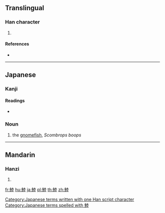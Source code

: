 {{character info/new}}
==Translingual==

===Han character===
{{Han char|rn=195|rad=魚|as=08|sn=19|four=24314|canj=NFGCG}}

# {{defn|Han|sort=魚08}}

====References====
* {{Han ref|kx=1473.040|dkj=46249|dj=2005.020|hdz=74694.080|uh=9BE5|ud=39909|bh=F3D4|bd=62420}}

----

==Japanese==

===Kanji===
{{ja-kanji|grade=|rs=魚08}}

====Readings====
* {{ja-readings|on=[[りく]] (riku), [[ろく]] (roku)|kun=[[むつ]] (mutsu)}}

===Noun===
{{ja-noun|むつ|ムツ}}

# the [[gnomefish]], ''Scombrops boops''

<!-- {{wikispecies|Scombrops boops}} -->

[[Category:Japanese terms written with one Han script character]]
[[Category:Japanese terms spelled with 鯥]]

----

==Mandarin==

===Hanzi===
{{cmn-hanzi|pin=[[lù]] ([[lu4]])|wg=lu<sup>4</sup>}}

# {{defn|lang=cmn|sort=魚08}}

[[fr:鯥]]
[[hu:鯥]]
[[ja:鯥]]
[[pl:鯥]]
[[th:鯥]]
[[zh:鯥]]